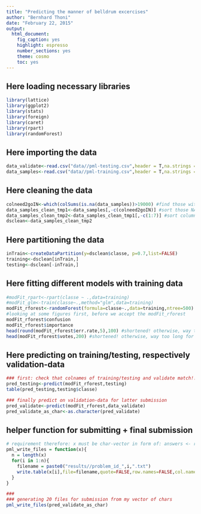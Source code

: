 ```yaml
---
title: "Predicting the manner of belldrum excercises"
author: "Bernhard Thoni"
date: "February 22, 2015"
output:
  html_document:
    fig_caption: yes
    highlight: espresso
    number_sections: yes
    theme: cosmo
    toc: yes
---
```



## Here loading necessary libraries
```r
library(lattice)
library(ggplot2)
library(stats)
library(foreign)
library(caret)
library(rpart)
library(randomForest)
```

## Here importing the data 
```r
data_validate<-read.csv("data//pml-testing.csv",header = T,na.strings = c(""," ","NA","#DIV/0!"),strip.white=T)
data_samples<-read.csv("data//pml-training.csv",header = T,na.strings = c(""," ","NA"),strip.white=T)
```

## Here cleaning the data
```r
colneed2goIN<-which(colSums(is.na(data_samples))>19000) #find those with more than 19000 NAs
data_samples_clean_tmp1<-data_samples[,-c(colneed2goIN)] #sort those NAs out
data_samples_clean_tmp2<-data_samples_clean_tmp1[,-c(1:7)] #sort column 1 to 7 out, as inneccesary for model/pr
dsclean<-data_samples_clean_tmp2
```

## Here partitioning the data
```r
inTrain<-createDataPartition(y=dsclean$classe, p=0.7,list=FALSE)
training<-dsclean[inTrain,]
testing<-dsclean[-inTrain,]
```

## Here fitting different models with training data
```r
#modFit_rpart<-rpart(classe ~ .,data=training)
#modFit_glm<-train(classe~.,method="glm",data=training)
modFit_rforest<-randomForest(formula=classe~.,data=training,ntree=500)
#looking at some figures first, before we accept the modFit_rforest
modFit_rforest$confusion
modFit_rforest$importance
head(round(modFit_rforest$err.rate,5),100) #shortened! otherwise, way too long
head(modFit_rforest$votes,200) #shortened! otherwise, way too long for report
```

## Here predicting on training/testing, respectively validation-data
```r
### first: check that colnames of training/testing and validate match!!!
pred_testing<-predict(modFit_rforest,testing)
table(pred_testing,testing$classe)

### finally predict on validation-data for latter submission
pred_validate<-predict(modFit_rforest,data_validate)
pred_validate_as_char<-as.character(pred_validate)
```

## helper function for submitting + final submission
```r
# requirement therefore: x must be char-vector in form of: answers <- rep("A", 20)
pml_write_files = function(x){
  n = length(x)
  for(i in 1:n){
    filename = paste0("results//problem_id_",i,".txt")
    write.table(x[i],file=filename,quote=FALSE,row.names=FALSE,col.names=FALSE)
  }
}

###
### generating 20 files for submission from my vector of chars
pml_write_files(pred_validate_as_char)
```
